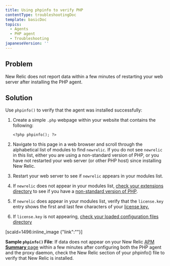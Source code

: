 ```yaml
---
title: Using phpinfo to verify PHP
contentType: troubleshootingDoc
template: basicDoc
topics:
  - Agents
  - PHP agent
  - Troubleshooting
japaneseVersion: ''
---
```


## Problem

New Relic does not report data within a few minutes of restarting your web server after installing the PHP agent.

## Solution

Use `phpinfo()` to verify that the agent was installed successfully:

1. Create a simple `.php` webpage within your website that contains the following:

   ```
   <?php phpinfo(); ?>
   ```
2. Navigate to this page in a web browser and scroll through the alphabetical list of modules to find `newrelic`. If you do not see `newrelic` in this list, either you are using a non-standard version of PHP, or you have not restarted your web server (or other PHP host) since installing New Relic.
3. Restart your web server to see if `newrelic` appears in your modules list.
4. If `newrelic` does not appear in your modules list, [check your extensions directory](/docs/php/php-kb-104) to see if you have a [non-standard version of PHP](/docs/php/php-agent-installation-non-standard-php).
5. If `newrelic` does appear in your modules list, verify that the `license.key` entry shows the first and last few characters of your [license key.](https://docs.newrelic.com/docs/accounts-partnerships/accounts/account-setup/license-key#finding)
6. If `license.key` is not appearing, [check your loaded configuration files directory](/docs/agents/php-agent/troubleshooting/checking-loaded-configuration-files-directory)

\[scald=1496:inline_image &#x7B;"link":""}]

**Sample `phpinfo()` File**: If data does not appear on your New Relic [APM **Summary** page](/docs/apm/applications-menu/monitoring/apm-overview-page) within a few minutes after configuring both the PHP agent and the proxy daemon, check the New Relic section of your phpinfo() file to verify that New Relic is installed.
